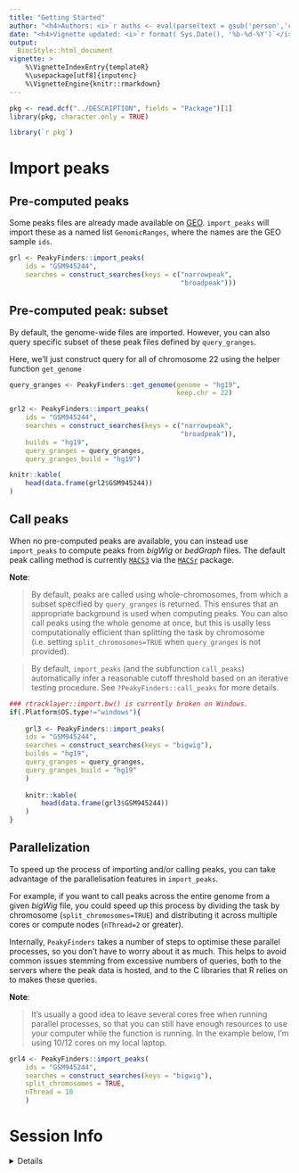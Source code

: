 ```yaml
---
title: "Getting Started" 
author: "<h4>Authors: <i>`r auths <- eval(parse(text = gsub('person','c',read.dcf('../DESCRIPTION', fields = 'Authors@R'))));paste(auths[names(auths)=='given'],auths[names(auths)=='family'], collapse = ', ')`</i></h4>" 
date: "<h4>Vignette updated: <i>`r format( Sys.Date(), '%b-%d-%Y')`</i></h4>"
output:
  BiocStyle::html_document
vignette: >
    %\VignetteIndexEntry{templateR} 
    %\usepackage[utf8]{inputenc}
    %\VignetteEngine{knitr::rmarkdown}
---
```



```r
pkg <- read.dcf("../DESCRIPTION", fields = "Package")[1]
library(pkg, character.only = TRUE)
```


```R
library(`r pkg`)
```

# Import peaks

## Pre-computed peaks

Some peaks files are already made available on [GEO](https://www.ncbi.nlm.nih.gov/geo/). 
`import_peaks` will import these as a named list `GenomicRanges`, 
where the names are the GEO sample `ids`. 

```r
grl <- PeakyFinders::import_peaks(
    ids = "GSM945244",
    searches = construct_searches(keys = c("narrowpeak",
                                           "broadpeak"))) 
```


## Pre-computed peak: subset

By default, the genome-wide files are imported.
However, you can also query specific subset of these peak files
defined by `query_granges`. 

Here, we'll just construct query for all of chromosome 22 
using the helper function `get_genome`

```r
query_granges <- PeakyFinders::get_genome(genome = "hg19",
                                          keep.chr = 22)

grl2 <- PeakyFinders::import_peaks(
    ids = "GSM945244",
    searches = construct_searches(keys = c("narrowpeak",
                                           "broadpeak")),
    builds = "hg19",
    query_granges = query_granges,
    query_granges_build = "hg19") 

knitr::kable(
    head(data.frame(grl2$GSM945244))
)
```

## Call peaks

When no pre-computed peaks are available, you can instead use `import_peaks` to compute peaks from *bigWig* or *bedGraph* files. The default peak calling method is currently [`MACS3`](https://github.com/macs3-project/MACS) via the [`MACSr`](http://www.bioconductor.org/packages/release/bioc/html/MACSr.html) package. 

**Note**: 

> By default, peaks are called using whole-chromosomes, from which a subset specified by `query_granges` is returned. This ensures that an appropriate background is used when computing peaks. You can also call peaks using the whole genome at once, but this is usally less computationally efficient than splitting the task by chromosome (i.e. setting `split_chromosomes=TRUE` when `query_granges` is not provided).  

> By default, `import_peaks` (and the subfunction `call_peaks`) automatically infer a reasonable cutoff threshold based on an iterative testing procedure. See `?PeakyFinders::call_peaks` for more details. 

```r
### rtracklayer::import.bw() is currently broken on Windows.
if(.Platform$OS.type!="windows"){
    
    grl3 <- PeakyFinders::import_peaks(
    ids = "GSM945244",
    searches = construct_searches(keys = "bigwig"),
    builds = "hg19",
    query_granges = query_granges,
    query_granges_build = "hg19"
    ) 
    
    knitr::kable(
        head(data.frame(grl3$GSM945244))
    )
} 
```

## Parallelization

To speed up the process of importing and/or calling peaks, 
you can take advantage of the parallelisation features in `import_peaks`. 

For example, if you want to call peaks across the entire genome
from a given *bigWig* file, you could speed up this process by dividing the task by chromosome (`split_chromosomes=TRUE`) and distributing it across multiple cores or compute nodes (`nThread=2` or greater). 

Internally, `PeakyFinders` takes a number of steps to optimise these parallel processes, so you don't have to worry about it as much. This helps to avoid common issues stemming from excessive numbers of queries, both to the servers where the peak data is hosted, and to the C libraries that R relies on to makes these queries.  

**Note**:  

> It's usually a good idea to leave several cores free when running parallel processes, so that you can still have enough resources to use your computer while the function is running. In the example below, I'm using 10/12 cores on my local laptop. 

```r
grl4 <- PeakyFinders::import_peaks(
    ids = "GSM945244",
    searches = construct_searches(keys = "bigwig"),
    split_chromosomes = TRUE,
    nThread = 10
    )  
```


# Session Info 

<details> 

```r
utils::sessionInfo()
```

</details>  

<br>
